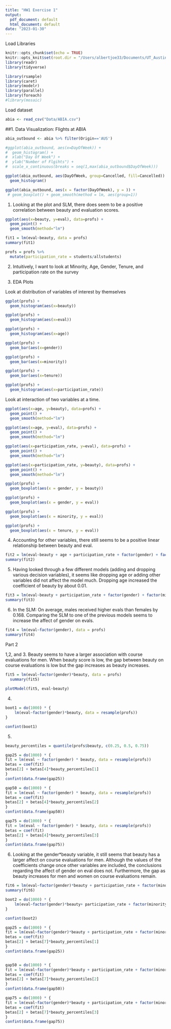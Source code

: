 ```yaml
---
title: "HW1 Exercise 1"
output:
  pdf_document: default
  html_document: default
date: "2023-01-30"
---
```


Load Libraries
```r
knitr::opts_chunk$set(echo = TRUE)
knitr::opts_knit$set(root.dir = "/Users/albertjoe33/Documents/UT_Austin/Stat_Learning/Homework/")
library(readr)
library(tidyverse)

library(rsample)
library(caret)
library(modelr)
library(parallel)
library(foreach)
#library(mosaic)
```

Load dataset
```r
abia <- read_csv("Data/ABIA.csv")
```

##1. Data Visualization: Flights at ABIA

```r
abia_outbound <- abia %>% filter(Origin=='AUS')
```


```r
#ggplot(abia_outbound, aes(x=DayOfWeek)) + 
#  geom_histogram() + 
#  xlab("Day Of Week") + 
#  ylab("Number of Flgihts") +
#  scale_x_continuous(breaks = seq(1,max(abia_outbound$DayOfWeek)))

ggplot(abia_outbound, aes(DayOfWeek, group=Cancelled, fill=Cancelled)) + 
  geom_histogram()

```


```r
ggplot(abia_outbound, aes(x = factor(DayOfWeek), y = )) + 
 # geom_boxplot() + geom_smooth(method = lm, aes(group=1))
```


1. Looking at the plot and SLM, there does seem to be a positive correlation between beauty and evaluation scores.
```r
ggplot(aes(x=beauty, y=eval), data=profs) + 
  geom_point() + 
  geom_smooth(method="lm")

fit1 = lm(eval~beauty, data = profs)
summary(fit1)
```
```r
profs = profs %>% 
  mutate(participation_rate = students/allstudents)

```


2. Intuitively, I want to look at Minority, Age, Gender, Tenure, and participation rate on the survey


3. EDA Plots 

Look at distribution of variables of interest by themselves
```r
ggplot(profs) + 
  geom_histogram(aes(x=beauty))

ggplot(profs) + 
  geom_histogram(aes(x=eval))

ggplot(profs) + 
  geom_histogram(aes(x=age))

ggplot(profs) + 
  geom_bar(aes(x=gender))

ggplot(profs) + 
  geom_bar(aes(x=minority))

ggplot(profs) + 
  geom_bar(aes(x=tenure))

ggplot(profs) + 
  geom_histogram(aes(x=participation_rate))

```

Look at interaction of two variables at a time.
```r
ggplot(aes(x=age, y=beauty), data=profs) + 
  geom_point() + 
  geom_smooth(method="lm")

ggplot(aes(x=age, y=eval), data=profs) + 
  geom_point() + 
  geom_smooth(method="lm")

ggplot(aes(x=participation_rate, y=eval), data=profs) + 
  geom_point() + 
  geom_smooth(method="lm")

ggplot(aes(x=participation_rate, y=beauty), data=profs) + 
  geom_point() + 
  geom_smooth(method="lm")

ggplot(profs) + 
  geom_boxplot(aes(x = gender, y = beauty))

ggplot(profs) + 
  geom_boxplot(aes(x = gender, y = eval))

ggplot(profs) + 
  geom_boxplot(aes(x = minority, y = eval))

ggplot(profs) + 
  geom_boxplot(aes(x = tenure, y = eval))
```
4. Accounting for other variables, there still seems to be a positive linear relationship between beauty and eval.
```r
fit2 = lm(eval~beauty + age + participation_rate + factor(gender) + factor(minority) + factor(tenure), data = profs)
summary(fit2)
```

5. Having looked through a few different models (adding and dropping various decision variables), it seems like dropping age or adding other variables did not affect the model much. Dropping age increased the coefficient of beauty by about 0.01.
```r
fit3 = lm(eval~beauty + participation_rate + factor(gender) + factor(minority) + factor(tenure), data = profs)
summary(fit3)
```

6. In the SLM: On average, males received higher evals than females by 0.168.
Comparing the SLM to one of the previous models seems to increase the affect of gender on evals.
```r
fit4 = lm(eval~factor(gender), data = profs)
summary(fit4)
```


Part 2

1,2, and 3. Beauty seems to have a larger association with course evaluations for men. When beauty score is low, the gap between beauty on course evaluations is low but the gap increases as beauty increases.

```r
fit5 = lm(eval~factor(gender)*beauty, data = profs)
  summary(fit5)
  
plotModel(fit5, eval~beauty)  

```


4. 

```r
boot1 = do(1000) * {
    lm(eval~factor(gender)*beauty, data = resample(profs))
}

confint(boot1)
```

5.

```r
beauty_percentiles = quantile(profs$beauty, c(0.25, 0.5, 0.75))

gap25 = do(1000) * {
fit = lm(eval ~ factor(gender) * beauty, data = resample(profs))
betas = coef(fit)
betas[2] + betas[4]*beauty_percentiles[1]
}
confint(data.frame(gap25))

gap50 = do(1000) * {
fit = lm(eval ~ factor(gender) * beauty, data = resample(profs))
betas = coef(fit)
betas[2] + betas[4]*beauty_percentiles[2]
}
confint(data.frame(gap50))

gap75 = do(1000) * {
fit = lm(eval ~ factor(gender) * beauty, data = resample(profs))
betas = coef(fit)
betas[2] + betas[4]*beauty_percentiles[3]
}
confint(data.frame(gap75))
```



6. Looking at the gender*beauty variable, it still seems that beauty has a larger affect on course evaluations for men. Although the values of the coefficients change once other variables are included, the conclusions regarding the affect of gender on eval does not. Furthermore, the gap as beauty increases for men and women on course evaluations remain.

```r
fit6 = lm(eval~factor(gender)*beauty + participation_rate + factor(minority) + factor(tenure), data = profs)
summary(fit6)
```

```r
boot2 = do(1000) * {
    lm(eval~factor(gender)*beauty+ participation_rate + factor(minority) + factor(tenure), data = resample(profs))
}

confint(boot2)
```

```r
gap25 = do(1000) * {
fit = lm(eval~factor(gender)*beauty + participation_rate + factor(minority) + factor(tenure), data = resample(profs))
betas = coef(fit)
betas[2] + betas[7]*beauty_percentiles[1]
}
confint(data.frame(gap25))


gap50 = do(1000) * {
fit = lm(eval~factor(gender)*beauty + participation_rate + factor(minority) + factor(tenure), data = resample(profs))
betas = coef(fit)
betas[2] + betas[7]*beauty_percentiles[2]
}
confint(data.frame(gap50))

gap75 = do(1000) * {
fit = lm(eval~factor(gender)*beauty + participation_rate + factor(minority) + factor(tenure), data = resample(profs))
betas = coef(fit)
betas[2] + betas[7]*beauty_percentiles[3]
}
confint(data.frame(gap75))
```

















